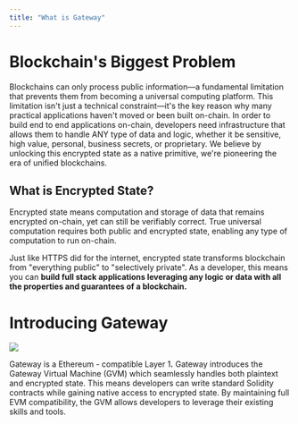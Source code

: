 ```yaml
---
title: "What is Gateway"
---
```


>

# Blockchain's Biggest Problem

Blockchains can only process public information—a fundamental limitation that prevents them from becoming a universal computing platform. This limitation isn't just a technical constraint—it's the key reason why many practical applications haven't moved or been built on-chain. In order to build end to end applications on-chain, developers need infrastructure that allows them to handle ANY type of data and logic, whether it be sensitive, high value, personal, business secrets, or proprietary. We believe by unlocking this encrypted state as a native primitive, we're pioneering the era of unified blockchains.



## What is Encrypted State?

Encrypted state means computation and storage of data that remains encrypted on-chain, yet can still be verifiably correct. True universal computation requires both public and encrypted state, enabling any type of computation to run on-chain.



Just like HTTPS did for the internet, encrypted state transforms blockchain from "everything public" to "selectively private". As a developer, this means you can **build full stack applications leveraging any logic or data with all the properties and guarantees of a blockchain.**



# **Introducing Gateway**

![](image.png)



Gateway is a Ethereum - compatible Layer &#x31;**.** Gateway introduces the Gateway Virtual Machine (GVM) which seamlessly handles both plaintext and encrypted state. This means developers can write standard Solidity contracts while gaining native access to encrypted state. By maintaining full EVM compatibility, the GVM allows developers to leverage their existing skills and tools.